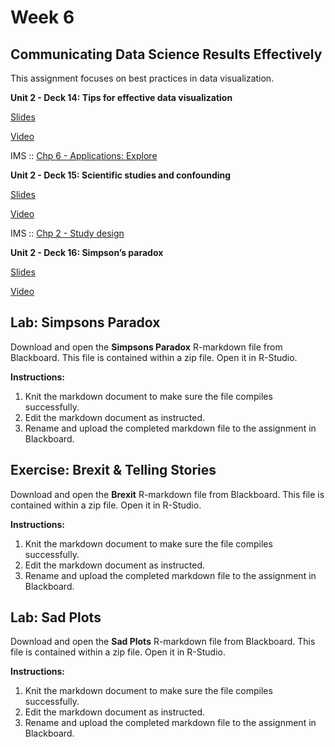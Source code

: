 # Week 6 {.unnumbered}

## Communicating Data Science Results Effectively {.unnumbered}

<p>

This assignment focuses on best practices in data visualization.

::: {.slide-deck}
**Unit 2 - Deck 14: Tips for effective data visualization**

::: {.slides}
[Slides](https://rstudio-education.github.io/datascience-box/course-materials/slides/u2-d14-effective-dataviz/u2-d14-effective-dataviz.html#1)
:::

::: {.video}
[Video](https://youtu.be/ZrifrBvFWgg)
:::

::: {.reading}
IMS :: [Chp 6 - Applications: Explore](https://openintro-ims.netlify.app/explore-applications.html)
:::
:::

::: {.slide-deck}
**Unit 2 - Deck 15: Scientific studies and confounding**

::: {.slides}
[Slides](https://rstudio-education.github.io/datascience-box/course-materials/slides/u2-d15-studies-confounding/u2-d15-studies-confounding.html#1)
:::

::: {.video}
[Video](https://youtu.be/WnMzTBrZDcc)
:::

::: {.reading}
IMS :: [Chp 2 - Study design](https://openintro-ims.netlify.app/data-design.html)
:::
:::

::: {.slide-deck}
**Unit 2 - Deck 16: Simpson's paradox**

::: {.slides}
[Slides](https://rstudio-education.github.io/datascience-box/course-materials/slides/u2-d16-simpsons-paradox/u2-d16-simpsons-paradox.html#1)
:::

::: {.video}
[Video](https://youtu.be/sdas62v0iJU)
:::
:::

## Lab: Simpsons Paradox {.unnumbered}

<p>

Download and open the **Simpsons Paradox** R-markdown file from Blackboard.
This file is contained within a zip file.
Open it in R-Studio.

**Instructions:**

1.  Knit the markdown document to make sure the file compiles successfully.
2.  Edit the markdown document as instructed.
3.  Rename and upload the completed markdown file to the assignment in Blackboard.

## Exercise: Brexit & Telling Stories {.unnumbered}

<p>

Download and open the **Brexit** R-markdown file from Blackboard.
This file is contained within a zip file.
Open it in R-Studio.

**Instructions:**

1.  Knit the markdown document to make sure the file compiles successfully.
2.  Edit the markdown document as instructed.
3.  Rename and upload the completed markdown file to the assignment in Blackboard.

## Lab: Sad Plots {.unnumbered}

<p>

Download and open the **Sad Plots** R-markdown file from Blackboard.
This file is contained within a zip file.
Open it in R-Studio.

**Instructions:**

1.  Knit the markdown document to make sure the file compiles successfully.
2.  Edit the markdown document as instructed.
3.  Rename and upload the completed markdown file to the assignment in Blackboard.
